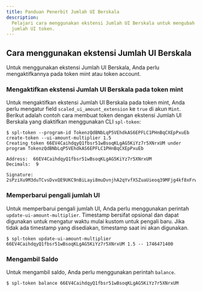 ```yaml
---
title: Panduan Penerbit Jumlah UI Berskala
description:
  Pelajari cara menggunakan ekstensi Jumlah UI Berskala untuk mengubah skala
  jumlah UI token.
---
```


## Cara menggunakan ekstensi Jumlah UI Berskala

Untuk menggunakan ekstensi Jumlah UI Berskala, Anda perlu mengaktifkannya pada
token mint atau token account.

### Mengaktifkan ekstensi Jumlah UI Berskala pada token mint

Untuk mengaktifkan ekstensi Jumlah UI Berskala pada token mint, Anda perlu
mengatur field `scaled_ui_amount_extension` ke `true` di akun `Mint`. Berikut
adalah contoh cara membuat token dengan ekstensi Jumlah UI Berskala yang
diaktifkan menggunakan CLI `spl-token`:

```terminal title="Create Token"
$ spl-token --program-id TokenzQdBNbLqP5VEhdkAS6EPFLC1PHnBqCXEpPxuEb create-token --ui-amount-multiplier 1.5
Creating token 66EV4CaihdqyQ1fbsr51wBsoqKLgAG5KiYz7r5XNrxUM under program TokenzQdBNbLqP5VEhdkAS6EPFLC1PHnBqCXEpPxuEb

Address:  66EV4CaihdqyQ1fbsr51wBsoqKLgAG5KiYz7r5XNrxUM
Decimals:  9

Signature: 2sPziXu9M3duTCvsDvxQE9UKC9nBiLayi8muDvnjhA2qYvfXSZuaUieoq39MFjg4kf8xFrw6crmYSkPyV59dvudF
```

### Memperbarui pengali jumlah UI

Untuk memperbarui pengali jumlah UI, Anda perlu menggunakan perintah
`update-ui-amount-multiplier`. Timestamp bersifat opsional dan dapat digunakan
untuk mengatur waktu mulai kustom untuk pengali baru. Jika tidak ada timestamp
yang disediakan, timestamp saat ini akan digunakan.

```terminal title="Update UI Amount Multiplier"
$ spl-token update-ui-amount-multiplier 66EV4CaihdqyQ1fbsr51wBsoqKLgAG5KiYz7r5XNrxUM 1.5 -- 1746471400
```

### Mengambil Saldo

Untuk mengambil saldo, Anda perlu menggunakan perintah `balance`.

```terminal title="Fetch Balance"
$ spl-token balance 66EV4CaihdqyQ1fbsr51wBsoqKLgAG5KiYz7r5XNrxUM
```
